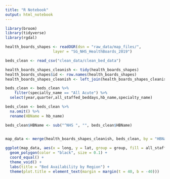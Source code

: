 ```yaml
---
title: "R Notebook"
output: html_notebook
---
```


```r
library(broom)
library(tidyverse)
library(rgdal)
```
```r
health_boards_shapes <- readOGR(dsn = "raw_data/map_files/", 
                     layer = "SG_NHS_HealthBoards_2019")

beds_clean <- read_csv("clean_data/clean_bed_data")
```


```r
health_boards_shapes_cleanish <- tidy(health_boards_shapes)
health_boards_shapes$id <- row.names(health_boards_shapes)
health_boards_shapes_cleanish <- left_join(health_boards_shapes_cleanish, health_boards_shapes@data)
```

```r


beds_clean <- beds_clean %>% 
    filter(specialty_name == "All Acute") %>% 
  select(year,quarter,all_staffed_beddays,hb_name,specialty_name)
```

```r
beds_clean <- beds_clean %>% 
  na.omit() %>% 
  rename(HBName = hb_name)

beds_clean$HBName <- sub("^NHS ", "", beds_clean$HBName)
  
```

```r
map_data <- merge(health_boards_shapes_cleanish, beds_clean, by = "HBName", all.x = TRUE)
```

```r
ggplot(map_data, aes(x = long, y = lat, group = group, fill = all_staffed_beddays)) +
  geom_polygon(color = "black", size = 0.1) +
  coord_equal() +
  theme_void() +
  labs(title = "Bed Availability by Region") +
  theme(plot.title = element_text(margin = margin(t = 40, b = -40)))
```


